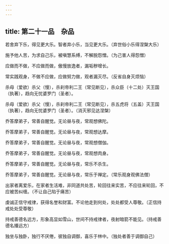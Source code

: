 ```yaml
---
---
---
```

title: 第二十一品　杂品
---




若舍弃下乐，得见更大乐。智者弃小乐，当见更大乐。（弃世俗小乐得涅槃大乐）

施予他人苦，为求自己乐，被嗔慧系缚，不解脱怨憎。（为己害人得怨憎）

应做而不做，不应做而做，傲慢放逸者，漏垢秽增长。

常实践观身，不做不应做，应做努力做，观者漏灭尽。（反省自身灭烦恼）

杀母（爱欲）杀父（慢），杀刹帝利二王（常见断见），杀众臣（十二处）灭王国（执著），趋向无忧婆罗门（圣者）。

杀母（爱欲）杀父（慢），杀刹帝利二王（常见断见），杀五虎将（五盖）灭王国（执著），趋向无忧婆罗门（圣者）。（消灭邪见达涅槃）

乔答摩弟子，常善自醒觉。无论昼与夜，常观想佛陀。

乔答摩弟子，常善自醒觉。无论昼与夜，常观想达摩。

乔答摩弟子，常善自醒觉。无论昼与夜，常观想僧伽。

乔答摩弟子，常善自醒觉。无论昼与夜，常观想肉身。

乔答摩弟子，常善自醒觉。无论昼与夜，常乐不杀生。

乔答摩弟子，常善自醒觉。无论昼与夜，常乐于禅定。（常乐观身观佛法僧）

出家者离爱乐，在家者生活难，非同道共处苦，轮回往来实苦，不应往来轮回，不应被苦纠缠。（不让自己陷于痛苦）

虔诚正信守戒律，获得名誉和财富。不论他走到何处，处处都受人尊敬。（正信持戒处处受尊敬）

持戒善德名远方，形象高显如雪山，世间不持戒律者，夜射暗箭不能见。（持戒善德名播远方）

独坐与独卧，独行不厌倦，彼独自调御，喜乐于林中。（独处者善于调御自己）